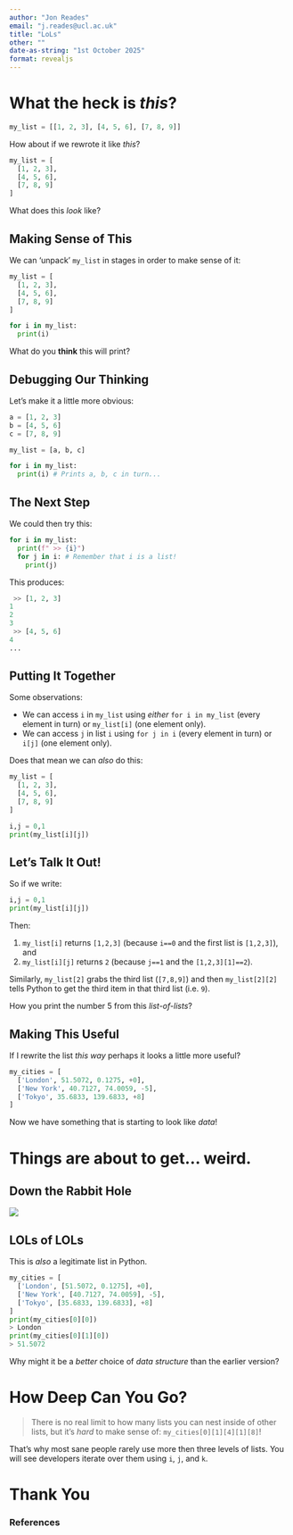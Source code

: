 ```yaml
---
author: "Jon Reades"
email: "j.reades@ucl.ac.uk"
title: "LoLs"
other: ""
date-as-string: "1st October 2025"
format: revealjs
---
```


# What the heck is *this*?
```python
my_list = [[1, 2, 3], [4, 5, 6], [7, 8, 9]]
```
How about if we rewrote it like *this*?
```python
my_list = [
  [1, 2, 3], 
  [4, 5, 6], 
  [7, 8, 9]
]
```

::: {.notes}
What does this *look* like?
:::

## Making Sense of This

We can 'unpack' `my_list` in stages in order to make sense of it:

```python
my_list = [
  [1, 2, 3], 
  [4, 5, 6], 
  [7, 8, 9]
]

for i in my_list:
  print(i)
```

What do you **think** this will print?

## Debugging Our Thinking

Let's make it a little more obvious:
```python
a = [1, 2, 3]
b = [4, 5, 6]
c = [7, 8, 9]

my_list = [a, b, c]

for i in my_list:
  print(i) # Prints a, b, c in turn...
```

## The Next Step
We could then try this:
```python
for i in my_list:
  print(f" >> {i}")
  for j in i: # Remember that i is a list!
    print(j)
```
This produces:
```python
 >> [1, 2, 3]
1
2
3
 >> [4, 5, 6]
4
...
```

## Putting It Together {.smaller}

Some observations:

- We can access `i` in `my_list` using *either* `for i in my_list` (every element in turn) or `my_list[i]` (one element only). 
- We can access `j` in list `i` using `for j in i` (every element in turn) or `i[j]` (one element only). 

Does that mean we can *also* do this:
```python
my_list = [
  [1, 2, 3], 
  [4, 5, 6], 
  [7, 8, 9]
]

i,j = 0,1
print(my_list[i][j])
```

## Let's Talk It Out!

So if we write:
```python
i,j = 0,1
print(my_list[i][j])
```

Then:

1. `my_list[i]` returns `[1,2,3]` (because `i==0` and the first list is `[1,2,3]`), and
2. `my_list[i][j]` returns `2` (because `j==1` and the `[1,2,3][1]==2`).

Similarly, `my_list[2]` grabs the third list (`[7,8,9]`) and then `my_list[2][2]` tells Python to get the third item in that third list (i.e. `9`).

::: {.notes}
How you print the number 5 from this *list-of-lists*?
:::

## Making This Useful

If I rewrite the list *this way* perhaps it looks a little more useful?
```python
my_cities = [
  ['London', 51.5072, 0.1275, +0], 
  ['New York', 40.7127, 74.0059, -5], 
  ['Tokyo', 35.6833, 139.6833, +8]
]
```
Now we have something that is starting to look like *data*!

# Things are about to get... weird.

## Down the Rabbit Hole
![](img/Alice.png)

## LOLs of LOLs

This is *also* a legitimate list in Python. 
```python
my_cities = [
  ['London', [51.5072, 0.1275], +0], 
  ['New York', [40.7127, 74.0059], -5], 
  ['Tokyo', [35.6833, 139.6833], +8]
]
print(my_cities[0][0])
> London
print(my_cities[0][1][0])
> 51.5072
```

::: {.notes}
Why might it be a *better* choice of *data structure* than the earlier version?
:::

# How Deep Can You Go?

> There is no real limit to how many lists you can nest inside of other lists, but it's *hard* to make sense of: `my_cities[0][1][4][1][8]`!

::: {.notes}

That's why most sane people rarely use more then three levels of lists. You will see developers iterate over them using `i`, `j`, and `k`.

:::

# Thank You {background-image="/img/web/title-slide.png" background-color="#0F0C11" background-opacity="0.2"}

<h3>References</h3>
